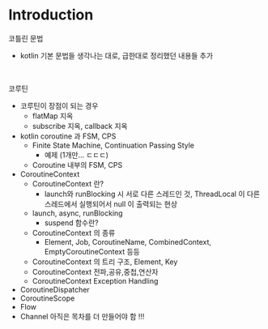# Introduction

코틀린 문법 
- kotlin 기본 문법들 생각나는 대로, 급한대로 정리했던 내용들 추가
<br/>

코루틴
- 코루틴이 장점이 되는 경우
  - flatMap 지옥
  - subscribe 지옥, callback 지옥
- kotlin coroutine 과 FSM, CPS
  - Finite State Machine, Continuation Passing Style 
    - 예제 (1개만... ㄷㄷㄷ)
  - Coroutine 내부의 FSM, CPS 
- CoroutineContext
  - CoroutineContext 란? 
    - launch와 runBlocking 시 서로 다른 스레드인 것, ThreadLocal 이 다른 스레드에서 실행되어서 null 이 출력되는 현상
  - launch, async, runBlocking
    - suspend 함수란?
  - CoroutineContext 의 종류 
    - Element, Job, CoroutineName, CombinedContext, EmptyCoroutineContext 등등
  - CoroutineContext 의 트리 구조, Element, Key 
  - CoroutineContext 전파,공유,중첩,연산자 
  - CoroutineContext Exception Handling
- CoroutineDispatcher
- CoroutineScope
- Flow
- Channel
아직은 목차를 더 만들어야 함 !!!

